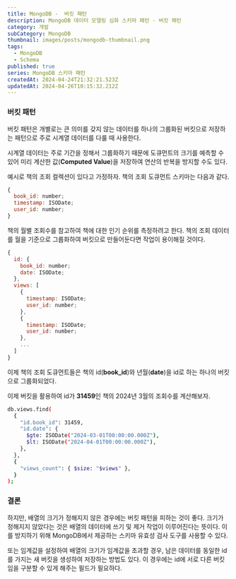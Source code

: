 ```yaml
---
title: MongoDB -  버킷 패턴
description: MongoDB 데이터 모델링 심화 스키마 패턴 - 버킷 패턴
category: 개발
subCategory: MongoDB
thumbnail: images/posts/mongodb-thumbnail.png
tags:
  - MongoDB
  - Schema
published: true
series: MongoDB 스키마 패턴
createdAt: 2024-04-24T21:32:21.523Z
updatedAt: 2024-04-26T10:15:32.212Z
---
```


### 버킷 패턴

버킷 패턴은 개별로는 큰 의미를 갖지 않는 데이터를 하나의 그룹화된 버킷으로 저장하는 패턴으로 주로 시계열 데이터를 다룰 때 사용한다.

시계열 데이터는 주로 기간을 정해서 그룹화하기 때문에 도큐먼트의 크기를 예측할 수 있어 미리 계산한 값(<strong>Computed Value</strong>)을 저장하여 연산의 반복을 방지할 수도 있다.

예시로 책의 조회 컬렉션이 있다고 가정하자. 책의 조회 도큐먼트 스키마는 다음과 같다.

```javascript
{
  book_id: number;
  timestamp: ISODate;
  user_id: number;
}
```

책의 월별 조회수를 참고하여 책에 대한 인기 순위를 측정하려고 한다. 책의 조회 데이터를 월을 기준으로 그룹화하여 버킷으로 만들어둔다면 작업이 용이해질 것이다.

```javascript
{
  id: {
    book_id: number;
    date: ISODate;
  },
  views: [
    {
      timestamp: ISODate;
      user_id: number;
    },
    {
      timestamp: ISODate;
      user_id: number;
    },
    ...
  ]
}
```

이제 책의 조회 도큐먼트들은 책의 id(<strong>book_id</strong>)와 년월(<strong>date</strong>)을 id로 하는 하나의 버킷으로 그룹화되었다.

이제 버킷을 활용하여 id가 <strong>31459</strong>인 책의 2024년 3월의 조회수를 계산해보자.

```bash
db.views.find(
  {
    "id.book_id": 31459,
    "id.date": {
      $gte: ISODate("2024-03-01T00:00:00.000Z"),
      $lt: ISODate("2024-04-01T00:00:00.000Z"),
    },
  },
  {
    "views_count": { $size: "$views" },
  }
);
```

### 결론

하지만, 배열의 크기가 정해지지 않은 경우에는 버킷 패턴을 피하는 것이 좋다. 크기가 정해지지 않았다는 것은 배열의 데이터에 쓰기 및 제거 작업이 이루어진다는 뜻이다. 이를 방지하기 위해 MongoDB에서 제공하는 스키마 유효성 검사 도구를 사용할 수 있다.

또는 임계값을 설정하여 배열의 크기가 임계값을 초과할 경우, 남은 데이터를 동일한 id를 가지는 새 버킷을 생성하여 저장하는 방법도 있다. 이 경우에는 id에 서로 다른 버킷임을 구분할 수 있게 해주는 필드가 필요하다.
